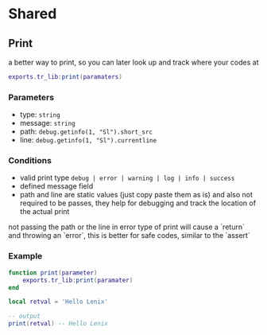 # Shared

## Print

a better way to print, so you can later look up and track where your codes at

```lua
exports.tr_lib:print(paramaters)
```

### Parameters

* type: `string`
* message: `string`
* path: `debug.getinfo(1, "Sl").short_src`
* line: `debug.getinfo(1, "Sl").currentline`

### Conditions

* valid print type `debug | error | warning | log | info | success`
* defined message field
* path and line are static values (just copy paste them as is) and also not required to be passes, they help for debugging and track the location of the actual print

 
<Callout>
  not passing the path or the line in error type of print will cause a `return` and throwing an `error`, this is better for safe codes, similar to the `assert`
</Callout>

### Example

```lua filename="wrapper/print.lua
function print(parameter)
    exports.tr_lib:print(paramater)
end
```

```lua filename="client/main.lua
local retval = 'Hello Lenix'

-- output
print(retval) -- Hello Lenix
```